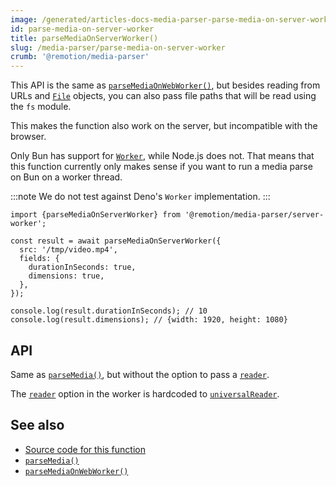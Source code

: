 ```yaml
---
image: /generated/articles-docs-media-parser-parse-media-on-server-worker.png
id: parse-media-on-server-worker
title: parseMediaOnServerWorker()
slug: /media-parser/parse-media-on-server-worker
crumb: '@remotion/media-parser'
---
```


This API is the same as [`parseMediaOnWebWorker()`](/docs/media-parser/parse-media-on-web-worker), but besides reading from URLs and [`File`](https://developer.mozilla.org/en-US/docs/Web/API/File) objects, you can also pass file paths that will be read using the `fs` module.

This makes the function also work on the server, but incompatible with the browser.

Only Bun has support for [`Worker`](https://developer.mozilla.org/en-US/docs/Web/API/Worker), while Node.js does not. That means that this function currently only makes sense if you want to run a media parse on Bun on a worker thread.

:::note
We do not test against Deno's `Worker` implementation.
:::

```tsx twoslash title="Parsing a video on a Bun Worker"
import {parseMediaOnServerWorker} from '@remotion/media-parser/server-worker';

const result = await parseMediaOnServerWorker({
  src: '/tmp/video.mp4',
  fields: {
    durationInSeconds: true,
    dimensions: true,
  },
});

console.log(result.durationInSeconds); // 10
console.log(result.dimensions); // {width: 1920, height: 1080}
```

## API

Same as [`parseMedia()`](/docs/media-parser/parse-media), but without the option to pass a [`reader`](/docs/media-parser/parse-media#reader).

The [`reader`](/docs/media-parser/parse-media#reader) option in the worker is hardcoded to [`universalReader`](/docs/media-parser/universal-reader).

## See also

- [Source code for this function](https://github.com/remotion-dev/remotion/blob/main/packages/media-parser/src/server-worker.module.ts)
- [`parseMedia()`](/docs/media-parser/parse-media)
- [`parseMediaOnWebWorker()`](/docs/media-parser/parse-media-on-web-worker)
